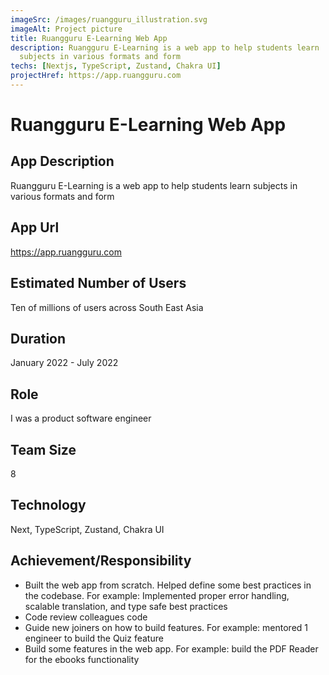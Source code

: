 ```yaml
---
imageSrc: /images/ruangguru_illustration.svg
imageAlt: Project picture
title: Ruangguru E-Learning Web App
description: Ruangguru E-Learning is a web app to help students learn
  subjects in various formats and form
techs: [Nextjs, TypeScript, Zustand, Chakra UI]
projectHref: https://app.ruangguru.com
---
```



<MdImageContainer>
  <Picture
    src="/images/ruangguru_illustration.svg"
    alt="Education app illustration"
    width="770"
    height="730"
  />
</MdImageContainer>

# Ruangguru E-Learning Web App

## App Description

Ruangguru E-Learning is a web app to help students learn
subjects in various formats and form

## App Url

https://app.ruangguru.com

## Estimated Number of Users

Ten of millions of users across South East Asia

## Duration

January 2022 - July 2022

## Role

I was a product software engineer

## Team Size

8

## Technology

Next, TypeScript, Zustand, Chakra UI

## Achievement/Responsibility

- Built the web app from scratch. Helped define some best practices in the codebase. For example: Implemented proper error handling, scalable translation, and type safe best practices
- Code review colleagues code
- Guide new joiners on how to build features. For example: mentored 1 engineer to build the Quiz feature
- Build some features in the web app. For example: build the PDF Reader for the ebooks functionality
